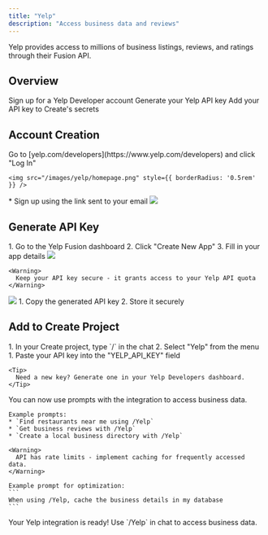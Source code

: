 ```yaml
---
title: "Yelp"
description: "Access business data and reviews"
---
```


Yelp provides access to millions of business listings, reviews, and ratings through their Fusion API.

## Overview

<CardGroup cols={2}>
  <Card title="Create Account" icon="user">
    Sign up for a Yelp Developer account
  </Card>
  <Card title="Get API Key" icon="key">
    Generate your Yelp API key
  </Card>
  <Card title="Copy into Create" icon="plug">
    Add your API key to Create's secrets
  </Card>
</CardGroup>

## Account Creation

<Steps>
  <Step title="Visit Yelp Developers">
    Go to [yelp.com/developers](https://www.yelp.com/developers) and click "Log In"
    
    <img src="/images/yelp/homepage.png" style={{ borderRadius: '0.5rem' }} />
  </Step>

  <Step title="Create Developer Account">
    * Sign up using the link sent to your email
    <img src="/images/yelp/signin.png" style={{ borderRadius: '0.5rem' }} />
  </Step>
</Steps>

## Generate API Key

<Steps>
  <Step title="Create New App">
    1. Go to the Yelp Fusion dashboard
    2. Click "Create New App"
    3. Fill in your app details
    <img src="/images/yelp/manageapi.png" style={{ borderRadius: '0.5rem' }} />
    
    <Warning>
      Keep your API key secure - it grants access to your Yelp API quota
    </Warning>
  </Step>

  <Step title="Copy Your Key">
    <img src="/images/yelp/apigen.png" style={{ borderRadius: '0.5rem' }} />
    1. Copy the generated API key
    2. Store it securely
  </Step>
</Steps>

## Add to Create Project

<Steps>
  <Step title="Add the integration">
    1. In your Create project, type `/` in the chat 
    2. Select "Yelp" from the menu
  </Step>

  <Step title="Add your API key">
    1. Paste your API key into the "YELP_API_KEY" field
    
    <Tip>
      Need a new key? Generate one in your Yelp Developers dashboard.
    </Tip>
  </Step>

  <Step title="Start searching">
    You can now use prompts with the integration to access business data.

    Example prompts:
    * `Find restaurants near me using /Yelp`
    * `Get business reviews with /Yelp`
    * `Create a local business directory with /Yelp`

    <Warning>
      API has rate limits - implement caching for frequently accessed data.
    </Warning>

    Example prompt for optimization:
    ```
    When using /Yelp, cache the business details in my database
    ```
  </Step>
</Steps>

<Note type="success">
  Your Yelp integration is ready! Use `/Yelp` in chat to access business data.
</Note>
